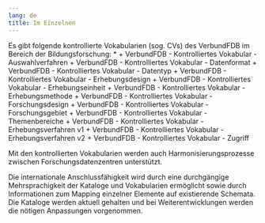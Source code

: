 ```yaml
---
lang: de
title: Im Einzelnen
---
```


Es gibt folgende kontrollierte Vokabularien (sog. CVs) des VerbundFDB im Bereich der Bildungsforschung:
    * 
        + VerbundFDB - Kontrolliertes Vokabular - Auswahlverfahren
        + VerbundFDB - Kontrolliertes Vokabular - Datenformat
        + VerbundFDB - Kontrolliertes Vokabular - Datentyp
        + VerbundFDB - Kontrolliertes Vokabular - Erhebungsdesign
        + VerbundFDB - Kontrolliertes Vokabular - Erhebungseinheit
        + VerbundFDB - Kontrolliertes Vokabular - Erhebungsmethode
        + VerbundFDB - Kontrolliertes Vokabular - Forschungsdesign
        + VerbundFDB - Kontrolliertes Vokabular - Forschungsgebiet
        + VerbundFDB - Kontrolliertes Vokabular - Themenbereiche
        + VerbundFDB - Kontrolliertes Vokabular - Erhebungsverfahren v1
        + VerbundFDB - Kontrolliertes Vokabular - Erhebungsverfahren v2
        + VerbundFDB - Kontrolliertes Vokabular - Zugriff

Mit den kontrollierten Vokabularien werden auch Harmonisierungsprozesse zwischen Forschungsdatenzentren unterstützt.

Die internationale Anschlussfähigkeit wird durch eine durchgängige Mehrsprachigkeit der Kataloge und Vokabularien ermöglicht sowie durch Informationen zum Mapping einzelner Elemente auf existierende Schemata. Die Kataloge werden aktuell gehalten und bei Weiterentwicklungen werden die nötigen Anpassungen vorgenommen.